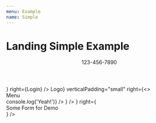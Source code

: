 ```yaml
---
menu: Example
name: Simple
---
```



# Landing Simple Example

<div style={{ border: '2px solid black' }}>
    <LandingThemeProvider value={{}}>
        <Header>
            <Centered>
                <SeparatedColumn 
                    verticalPadding="small"
                    left={<div>123-456-7890</div>}
                    right={<a>Login</a>}
                />
            </Centered>
        </Header>
        <Block
            backgroundImage="https://cdn.pixabay.com/photo/2016/06/02/02/33/triangles-1430105_960_720.png"
        >
            <Centered>
                <SeparatedColumn 
                    left={<div style={{ color: 'white' }}>Logo</div>}
                    verticalPadding="small"
                    right={<>
                        <DropdownNavigateButton 
                            title="Product"
                            regularColor="white"
                        >
                            <div style={{
                            width: '300px', 
                            height: '400px', 
                            backgroundColor: 'blue',
                            color: 'white',
                        }}>Menu</div>
                        </DropdownNavigateButton>
                        <NavigateButton 
                            title="Pricing"
                            regularColor="white"
                            onClick={() => console.log('Yeah!')}
                        />
                    </>}
                />
                <DoubleColumn
                    verticalPadding="large"
                    left={<MajorTitle
                        style={{
                            color: 'white',
                        }}
                        title="#1 Product of Something and Something else"
                        subtitle="Good and Bad, Best Feature, Worst Landing Page"
                    />}
                    right={<div style={{
                        height: '300px',
                        width: '100%',
                        backgroundColor: 'white',
                        display: 'flex',
                        justifyContent: 'center',
                        alignItems: 'center',
                    }}>
                        Some Form for Demo
                    </div>}
                />
            </Centered>
        </Block>
        <Block>
            <Centered>
                <SingleColumn
                    verticalPadding="medium"
                    style={{
                        paddingBottom: '0px',
                    }}
                >
                    <MinorTitle
                        center
                        title="Here's What We Got!"
                        subtitle="This product is extremely good, that no good enough landing page worth it."
                    />
                </SingleColumn>
                <AutoFitGrid
                    verticalPadding="medium"
                    gridMinWidth="256px"
                    columnGap="16px"
                    rowGap="32px"
                >
                    <Feature 
                        title="Very Good Feature"
                        topping="👍"
                        description="This feature do stuff"
                        action="Learn More ->"
                    />
                    <Feature 
                        title="Very Good Feature"
                        topping="👍"
                        description="This feature do stuff"
                        action="Learn More ->"
                    />
                    <Feature 
                        title="Very Good Feature"
                        topping="👍"
                        description="This feature do stuff"
                        action="Learn More ->"
                    />
                    <Feature 
                        title="Very Good Feature"
                        topping="👍"
                        description="This feature do stuff"
                        action="Learn More ->"
                    />
                </AutoFitGrid>
                <SingleColumn
                    verticalPadding="medium"
                    center
                    style={{
                        paddingTop: '0px',
                    }}
                >
                    <RaisedButton
                        size="medium"
                        title="Learn More"
                        href="https://example.com"
                    />
                </SingleColumn>
            </Centered>
        </Block>
    </LandingThemeProvider>
</div>

